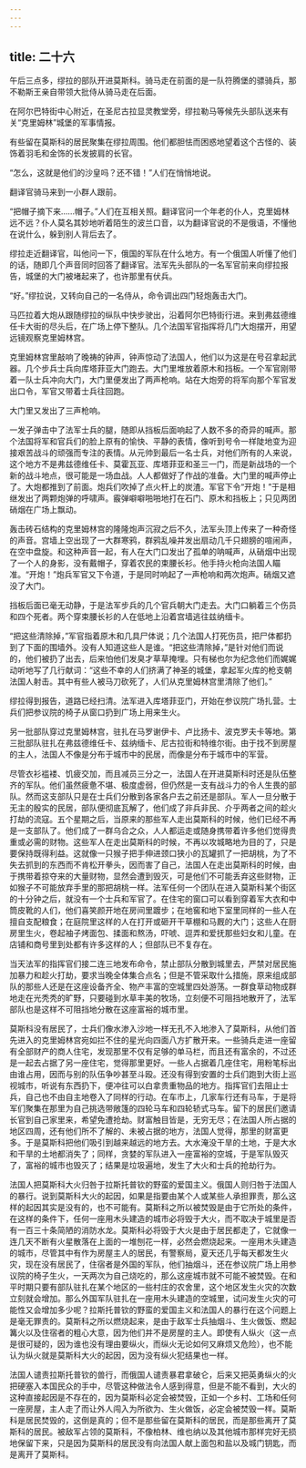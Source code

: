 ```yaml
---
---
---
```

title: 二十六
---



午后三点多，缪拉的部队开进莫斯科。骑马走在前面的是一队符腾堡的骠骑兵，那不勒斯王亲自带领大批侍从骑马走在后面。

在阿尔巴特街中心附近，在圣尼古拉显灵教堂旁，缪拉勒马等候先头部队送来有关“克里姆林”城堡的军事情报。

有些留在莫斯科的居民聚集在缪拉周围。他们都胆怯而困惑地望着这个古怪的、装饰着羽毛和金饰的长发披肩的长官。

“怎么，这就是他们的沙皇吗？还不错！”人们在悄悄地说。

翻译官骑马来到一小群人跟前。

“把帽子摘下来……帽子。”人们在互相关照。翻译官问一个年老的仆人，克里姆林远不远？仆人莫名其妙地听着陌生的波兰口音，以为翻译官说的不是俄语，不懂他在说什么，躲到别人背后去了。

缪拉走近翻译官，叫他问一下，俄国的军队在什么地方。有一个俄国人听懂了他们的话，随即几个声音同时回答了翻译官。法军先头部队的一名军官前来向缪拉报告，城堡的大门被堵起来了，也许那里有伏兵。

“好。”缪拉说，又转向自己的一名侍从，命令调出四门轻炮轰击大门。

马匹拉着大炮从跟随缪拉的纵队中快步驶出，沿着阿尔巴特街行进。来到弗兹德维任卡大街的尽头后，在广场上停下整队。几个法国军官指挥将几门大炮摆开，用望远镜观察克里姆林宫。

克里姆林宫里敲响了晚祷的钟声，钟声惊动了法国人，他们以为这是在号召拿起武器。几个步兵士兵向库塔菲亚大门跑去。大门里堆放着原木和挡板。一个军官刚带着一队士兵冲向大门，大门里便发出了两声枪响。站在大炮旁的将军向那个军官发出口令，军官又带着士兵往回跑。

大门里又发出了三声枪响。

一发子弹击中了法军士兵的腿，随即从挡板后面响起了人数不多的奇异的喊声。那个法国将军和官兵们的脸上原有的愉快、平静的表情，像听到号令一样陡地变为迎接艰苦战斗的顽强而专注的表情。从元帅到最后一名士兵，对他们所有的人来说，这个地方不是弗兹德维任卡、莫霍瓦亚、库塔菲亚和圣三一门，而是新战场的一个新的战斗地点，很可能是一场血战。人人都做好了作战的准备。大门里的喊声停止了。大炮都推到了前面。炮兵们吹掉了点火杆上的炭渣。军官下令“开炮！”于是相继发出了两颗炮弹的呼啸声。霰弹噼噼啪啪地打在石门、原木和挡板上；只见两团硝烟在广场上飘动。

轰击砖石结构的克里姆林宫的隆隆炮声沉寂之后不久，法军头顶上传来了一种奇怪的声音。宫墙上空出现了一大群寒鸦，群鸦乱噪并发出扇动几千只翅膀的喧闹声，在空中盘旋。和这种声音一起，有人在大门口发出了孤单的呐喊声，从硝烟中出现了一个人的身影，没有戴帽子，穿着农民的束腰长衫。他手持火枪向法国人瞄准。“开炮！”炮兵军官又下令道，于是同时响起了一声枪响和两次炮声。硝烟又遮没了大门。

挡板后面已毫无动静，于是法军步兵的几个官兵朝大门走去。大门口躺着三个伤员和四个死者。两个穿束腰长衫的人在低地上沿着宫墙逃往兹纳缅卡。

“把这些清除掉，”军官指着原木和几具尸体说；几个法国人打死伤员，把尸体都扔到了下面的围墙外。没有人知道这些人是谁。“把这些清除掉，”是针对他们而说的，他们被扔了出去，后来怕他们发臭才草草掩埋。只有梯也尔为纪念他们而娓娓动听地写了几行献词：“这些不幸的人们挤满了神圣的城堡，拿起军火库的枪支朝法国人射击。其中有些人被马刀砍死了，人们从克里姆林宫里清除了他们。”

缪拉得到报告，道路已经扫清。法军进入库塔菲亚门，开始在参议院广场扎营。士兵们把参议院的椅子从窗口扔到广场上用来生火。

另一批部队穿过克里姆林宫，驻扎在马罗谢伊卡、卢比扬卡、波克罗夫卡等地。第三批部队驻扎在弗兹德维任卡、兹纳缅卡、尼古拉街和特维尔街。由于找不到房屋的主人，法国人不像是分布于城市中的民居，而像是分布于城市中的军营。

尽管衣衫褴褛、饥疲交加，而且减员三分之一，法国人在开进莫斯科时还是队伍整齐的军队。他们虽然疲惫不堪、极度虚弱，但仍然是一支有战斗力的令人生畏的部队。然而这支部队只是在士兵们分散到各家各户去之前还是部队。军人一旦分散于无主的殷实的民居，部队便彻底瓦解了，他们成了非兵非民、介乎两者之间的趁火打劫的流寇。五个星期之后，当原来的那些军人走出莫斯科的时候，他们已经不再是一支部队了。他们成了一群乌合之众，人人都运走或随身携带着许多他们觉得贵重或必需的财物。这些军人在走出莫斯科的时候，不再以攻城略地为目的了，只是要保持既得利益。这就像一只猴子把手伸进颈口狭小的瓦罐抓了一把胡桃，为了不失去抓到的东西而不肯松开拳头，因而害了自己，法国人在走出莫斯科的时候，由于携带着掠夺来的大量财物，显然会遭到毁灭，可是他们不可能丢弃这些财物，正如猴子不可能放弃手里的那把胡桃一样。法军任何一个团队在进入莫斯科某个街区的十分钟之后，就没有一个士兵和军官了。在住宅的窗口可以看到穿着军大衣和中筒皮靴的人们，他们喜笑颜开地在房间里踱步；在地窖和地下室里同样的一些人在擅自支配粮食；在庭院里这样的人在打开或砸开干草棚和马厩的大门；这些人在厨房里生火，卷起袖子烤面包、揉面和熬汤，吓唬、逗弄和爱抚那些妇女和儿童。在店铺和商号里到处都有许多这样的人；但部队已不复存在。

当天法军的指挥官们接二连三地发布命令，禁止部队分散到城里去，严禁对居民施加暴力和趁火打劫，要求当晚全体集合点名；但是不管采取什么措施，原来组成部队的那些人还是在这座设备齐全、物产丰富的空城里四处游荡。一群食草动物成群地走在光秃秃的旷野，只要碰到水草丰美的牧场，立刻便不可阻挡地散开了，法军部队也是这样不可阻挡地分散在这座富裕的城市里。

莫斯科没有居民了，士兵们像水渗入沙地一样无孔不入地渗入了莫斯科，从他们首先进入的克里姆林宫宛如拦不住的星光向四面八方扩散开来。一些骑兵走进一座留有全部财产的商人住宅，发现那里不仅有足够的单马栏，而且还有富余的，不过还是一起去占据了另一座住宅，觉得那里更好。一些人占据着几座住宅，用粉笔标出由谁占用，因而与别的队伍争吵甚至斗殴。还没有得到安置的士兵们跑到大街上巡视城市，听说有东西扔下，便冲往可以白拿贵重物品的地方。指挥官们去阻止士兵，自己也不由自主地卷入了同样的行动。在车市上，几家车行还有马车，于是将军们聚集在那里为自己挑选带敞篷的四轮马车和四轮轿式马车。留下的居民们邀请长官到自己家里来，希望免遭抢劫。财富触目皆是，无穷无尽；在法国人所占据的地区四周，还有他们所不了解的、未被占据的地方，法国人觉得，那里的财富更多。于是莫斯科把他们吸引到越来越远的地方去。大水淹没干旱的土地，于是大水和干旱的土地都消失了；同样，贪婪的军队进入一座富裕的空城，于是军队毁灭了，富裕的城市也毁灭了；结果是垃圾遍地，发生了大火和士兵的抢劫行为。

法国人把莫斯科大火归咎于拉斯托普钦的野蛮的爱国主义。俄国人则归咎于法国人的暴行。说到莫斯科大火的起因，如果是指要由某个人或某些人承担罪责，那么这样的起因其实是没有的，也不可能有。莫斯科之所以被焚毁是由于它所处的条件，在这样的条件下，任何一座用木头建造的城市必将毁于大火，而不取决于城里是否有一百三十条简陋的消防水龙。莫斯科必将毁于大火是由于居民都走了，它就像一连几天不断有火星散落在上面的一堆刨花一样，必然会燃烧起来。一座用木头建造的城市，尽管其中有作为房屋主人的居民，有警察局，夏天还几乎每天都发生火灾，现在没有居民了，住宿者是外国的军队，他们抽烟斗，还在参议院广场上用参议院的椅子生火，一天两次为自己烧吃的，那么这座城市就不可能不被焚毁。在和平时期只要有部队驻扎在某个地区的一些村庄的农舍里，这个地区发生火灾的次数立刻就会增加。那么外国军队驻扎在一座用木头建造的空城里，试问发生火灾的可能性又会增加多少呢？拉斯托普钦的野蛮的爱国主义和法国人的暴行在这个问题上是毫无罪责的。莫斯科之所以燃烧起来，是由于敌军士兵抽烟斗、生火做饭、燃起篝火以及住宿者的粗心大意，因为他们并不是房屋的主人。即使有人纵火（这一点是很可疑的，因为谁也没有理由要纵火，而纵火无论如何又麻烦又危险），也不能认为纵火就是莫斯科大火的起因，因为没有纵火犯结果也一样。

法国人谴责拉斯托普钦的兽行，而俄国人谴责暴君拿破仑，后来又把英勇纵火的火把硬塞入本国民众的手中，尽管这种做法令人感到得意，但是不能不看到，大火的这种直接起因是不存在的，因为莫斯科必定会被焚毁，正如一个乡村、工场和任何一座房屋，主人走了而让外人闯入为所欲为、生火做饭，必定会被焚毁一样。莫斯科是居民焚毁的，这倒是真的；但不是那些留在莫斯科的居民，而是那些离开了莫斯科的居民。被敌军占领的莫斯科，不像柏林、维也纳以及其他城市那样完好无损地保留下来，只是因为莫斯科的居民没有向法国人献上面包和盐以及城门钥匙，而是离开了莫斯科。